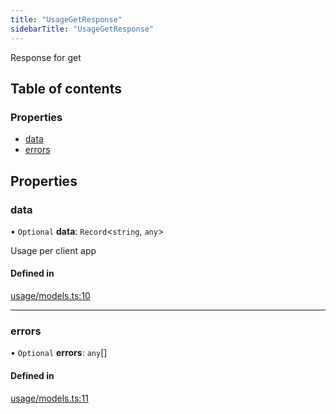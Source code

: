 ```yaml
---
title: "UsageGetResponse"
sidebarTitle: "UsageGetResponse"
---
```


Response for get

## Table of contents

### Properties

- [data](/xdks/typescript/reference/interfaces/UsageGetResponse#data)
- [errors](/xdks/typescript/reference/interfaces/UsageGetResponse#errors)

## Properties

### data

• `Optional` **data**: `Record`\<`string`, `any`\>

Usage per client app

#### Defined in

[usage/models.ts:10](https://github.com/xdevplatform/xdk/blob/298ca9350d035e40e7c8ee0753c50052819a41e2/xdk/typescript/src/usage/models.ts#L10)

___

### errors

• `Optional` **errors**: `any`[]

#### Defined in

[usage/models.ts:11](https://github.com/xdevplatform/xdk/blob/298ca9350d035e40e7c8ee0753c50052819a41e2/xdk/typescript/src/usage/models.ts#L11)
